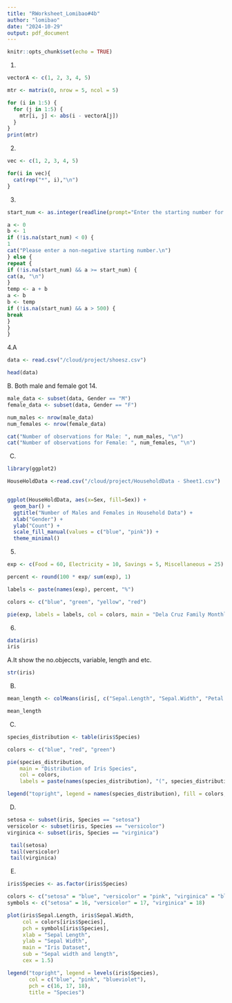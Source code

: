 ```yaml
---
title: "RWorksheet_Lomibao#4b"
author: "lomibao"
date: "2024-10-29"
output: pdf_document
---
```


```r
knitr::opts_chunk$set(echo = TRUE)
```
1.
```r
vectorA <- c(1, 2, 3, 4, 5)

mtr <- matrix(0, nrow = 5, ncol = 5)

for (i in 1:5) {
  for (j in 1:5) {
    mtr[i, j] <- abs(i - vectorA[j])
  }
}
print(mtr)
```
2.
```r
vec <- c(1, 2, 3, 4, 5)

for(i in vec){
  cat(rep("*", i),"\n")
}
```
3.
```r
start_num <- as.integer(readline(prompt="Enter the starting number for the Fibonacci sequence: "))

```

```r
a <- 0
b <- 1
if (!is.na(start_num) < 0) {
1
cat("Please enter a non-negative starting number.\n")
} else {
repeat {
if (!is.na(start_num) && a >= start_num) {
cat(a, "\n")
}
temp <- a + b
a <- b
b <- temp
if (!is.na(start_num) && a > 500) {
break
}
}
}
```


4.A
```r
data <- read.csv("/cloud/project/shoesz.csv")

head(data)
```
B. Both male and female got 14.
```r
male_data <- subset(data, Gender == "M")
female_data <- subset(data, Gender == "F")

num_males <- nrow(male_data)
num_females <- nrow(female_data)

cat("Number of observations for Male: ", num_males, "\n")
cat("Number of observations for Female: ", num_females, "\n")
```
C.
```r
library(ggplot2)

HouseHoldData <-read.csv("/cloud/project/HouseholdData - Sheet1.csv")


ggplot(HouseHoldData, aes(x=Sex, fill=Sex)) +
  geom_bar() +
  ggtitle("Number of Males and Females in Household Data") +
  xlab("Gender") +
  ylab("Count") +
  scale_fill_manual(values = c("blue", "pink")) +
  theme_minimal()

```
5.
```r
exp <- c(Food = 60, Electricity = 10, Savings = 5, Miscellaneous = 25)

percent <- round(100 * exp/ sum(exp), 1)

labels <- paste(names(exp), percent, "%")

colors <- c("blue", "green", "yellow", "red")

pie(exp, labels = labels, col = colors, main = "Dela Cruz Family Monthly Expenses")
```
6.
```r
data(iris)
iris
```
A.It show the no.objeccts, variable, length and etc.
```r
str(iris)
```
B.
```r
mean_length <- colMeans(iris[, c("Sepal.Length", "Sepal.Width", "Petal.Length", "Petal.Width")])

mean_length

```
C.
```r
species_distribution <- table(iris$Species)

colors <- c("blue", "red", "green")

pie(species_distribution, 
    main = "Distribution of Iris Species", 
    col = colors, 
    labels = paste(names(species_distribution), "(", species_distribution, ")", sep=""))

legend("topright", legend = names(species_distribution), fill = colors, title = "Species")
```
D.
```r
setosa <- subset(iris, Species == "setosa")
versicolor <- subset(iris, Species == "versicolor")
virginica <- subset(iris, Species == "virginica")

 tail(setosa)
 tail(versicolor)
 tail(virginica)
```
E.
```r
iris$Species <- as.factor(iris$Species)

colors <- c("setosa" = "blue", "versicolor" = "pink", "virginica" = "blueviolet")
symbols <- c("setosa" = 16, "versicolor" = 17, "virginica" = 18)

plot(iris$Sepal.Length, iris$Sepal.Width, 
     col = colors[iris$Species],           
     pch = symbols[iris$Species],          
     xlab = "Sepal Length",                
     ylab = "Sepal Width",                 
     main = "Iris Dataset",                
     sub = "Sepal width and length",       
     cex = 1.5)                            

legend("topright", legend = levels(iris$Species), 
       col = c("blue", "pink", "blueviolet"), 
       pch = c(16, 17, 18), 
       title = "Species")

```

